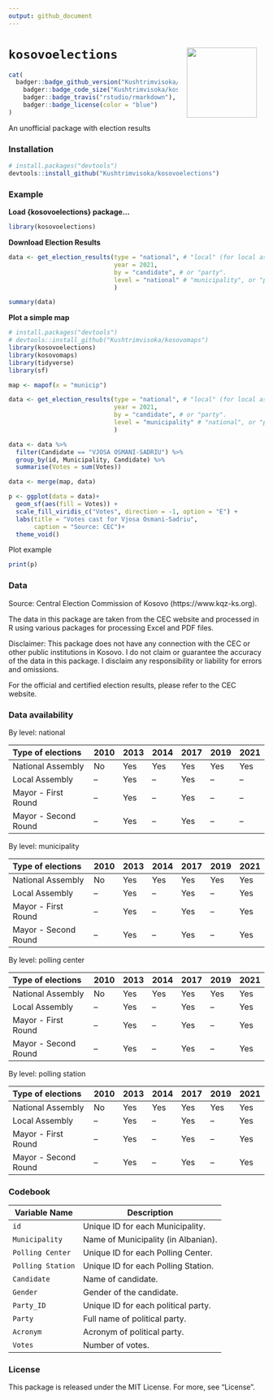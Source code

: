```yaml
---
output: github_document
---
```


<!-- README.md is generated from README.Rmd. Please edit that file -->

# `kosovoelections` <img src='man/figures/logo.png' align="right" height="138" style="padding: 0 15px; float: right;"/>

```r
cat(
  badger::badge_github_version("Kushtrimvisoka/kosovoelections", "green"), 
	badger::badge_code_size("Kushtrimvisoka/kosovoelections"),
	badger::badge_travis("rstudio/rmarkdown"),
	badger::badge_license(color = "blue")
)
```


An unofficial package with election results

### Installation

``` r
# install.packages("devtools")
devtools::install_github("Kushtrimvisoka/kosovoelections")
```

### Example

**Load {kosovoelections} package...**

```r
library(kosovoelections)
```


**Download Election Results**


```r
data <- get_election_results(type = "national", # "local" (for local assembly), or "mayor", or "mayor2" (for runoffs).
                             year = 2021,
                             by = "candidate", # or "party".
                             level = "national" # "municipality", or "pc" (Polling Center), or "ps" (Polling Station).
                             )
```

```r
summary(data)
```


**Plot a simple map**

```r

# install.packages("devtools")
# devtools::install_github("Kushtrimvisoka/kosovomaps")
library(kosovoelections)
library(kosovomaps)
library(tidyverse)
library(sf)

map <- mapof(x = "municip")

data <- get_election_results(type = "national", # "local" (for local assembly), or "mayor", or "mayor2" (for runoffs).
                             year = 2021,
                             by = "candidate", # or "party".
                             level = "municipality" # "national", or "pc" (Polling Center), or "ps" (Polling Station).
                             )

data <- data %>% 
  filter(Candidate == "VJOSA OSMANI-SADRIU") %>% 
  group_by(id, Municipality, Candidate) %>% 
  summarise(Votes = sum(Votes))

data <- merge(map, data)

p <- ggplot(data = data)+
  geom_sf(aes(fill = Votes)) +
  scale_fill_viridis_c("Votes", direction = -1, option = "E") +
  labs(title = "Votes cast for Vjosa Osmani-Sadriu", 
       caption = "Source: CEC")+
  theme_void()

```

Plot example

```r
print(p)
```

### Data

Source: Central Election Commission of Kosovo (https://www.kqz-ks.org).

The data in this package are taken from the CEC website and processed in R using various packages for processing Excel and PDF files.

Disclaimer: This package does not have any connection with the CEC or other public institutions in Kosovo. I do not claim or guarantee the accuracy of the data in this package. I disclaim any responsibility or liability for errors and omissions. 

For the official and certified election results, please refer to the CEC website. 

### Data availability

By level: national

| Type of elections     | 2010 | 2013 | 2014 | 2017 | 2019 | 2021 |
| :---                  | :--- | :--- | :--- | :--- | :--- | :--- |
| National Assembly     | No   | Yes  | Yes  | Yes  | Yes  | Yes  |
| Local Assembly        | --   | Yes  | --   | Yes  | --   | --   |
| Mayor - First Round   | --   | Yes  | --   | Yes  | --   | --   |
| Mayor - Second Round  | --   | Yes  | --   | Yes  | --   | --   |

By level: municipality

| Type of elections     | 2010 | 2013 | 2014 | 2017 | 2019 | 2021 |
| :---                  | :--- | :--- | :--- | :--- | :--- | :--- |
| National Assembly     | No   | Yes  | Yes  | Yes  | Yes  | Yes  |
| Local Assembly        | --   | Yes  | --   | Yes  | --   | Yes  |
| Mayor - First Round   | --   | Yes  | --   | Yes  | --   | Yes  |
| Mayor - Second Round  | --   | Yes  | --   | Yes  | --   | Yes  |

By level: polling center

| Type of elections     | 2010 | 2013 | 2014 | 2017 | 2019 | 2021 |
| :---                  | :--- | :--- | :--- | :--- | :--- | :--- |
| National Assembly     | No   | Yes  | Yes  | Yes  | Yes  | Yes  |
| Local Assembly        | --   | Yes  | --   | Yes  | --   | Yes  |
| Mayor - First Round   | --   | Yes  | --   | Yes  | --   | Yes  |
| Mayor - Second Round  | --   | Yes  | --   | Yes  | --   | Yes  |

By level: polling station

| Type of elections     | 2010 | 2013 | 2014 | 2017 | 2019 | 2021 |
| :---                  | :--- | :--- | :--- | :--- | :--- | :--- |
| National Assembly     | No   | Yes  | Yes  | Yes  | Yes  | Yes  |
| Local Assembly        | --   | Yes  | --   | Yes  | --   | Yes  |
| Mayor - First Round   | --   | Yes  | --   | Yes  | --   | Yes  |
| Mayor - Second Round  | --   | Yes  | --   | Yes  | --   | Yes  |

### Codebook

| Variable Name | Description |
| ---          | ---       |
| `id`          | Unique ID for each Municipality. |
| `Municipality`          | Name of Municipality (in Albanian). |
| `Polling Center`          | Unique ID for each Polling Center. |
| `Polling Station`          | Unique ID for each Polling Station. |
| `Candidate`          | Name of candidate. |
| `Gender`          | Gender of the candidate. |
| `Party_ID`          | Unique ID for each political party. |
| `Party`          | Full name of political party. |
| `Acronym`          | Acronym of political party. |
| `Votes`          | Number of votes. |

### License

This package is released under the MIT License. For more, see "License".
